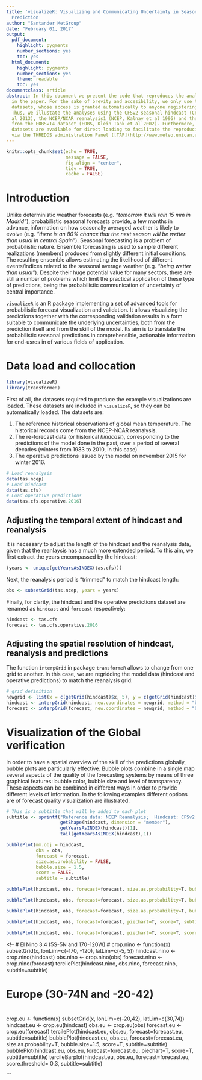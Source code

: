 ```yaml
---
title: 'visualizeR: Visualizing and Communicating Uncertainty in Seasonal Climate
  Prediction'
author: "Santander MetGroup"
date: "February 01, 2017"
output:
  pdf_document:
    highlight: pygments
    number_sections: yes
    toc: yes
  html_document:
    highlight: pygments
    number_sections: yes
    theme: readable
    toc: yes
documentclass: article
abstract: In this document we present the code that reproduces the analyses presented
  in the paper. For the sake of brevity and accesibility, we only use the UDG public
  datasets, whose access is granted automatically to anyone registering in the UDG
  Thus, we illustate the analyses using the CFSv2 seasonal hindcast (CFSv2, Saha et
  al 2013), the NCEP/NCAR reanalysis1 (NCEP, Kalnay et al 1996) and the gridded observations
  from the EOBSv14 dataset (EOBS, Klein Tank et al 2002). Furthermore, post-processed
  datasets are available for direct loading to facilitate the reproducibility of figures.
  via the THREDDS administration Panel ([TAP](http://www.meteo.unican.es/udg-tap/home)).
---
```


```r
knitr::opts_chunk$set(echo = TRUE,
                      message = FALSE,
                      fig.align = "center",
                      tidy = TRUE,
                      cache = FALSE)
```


# Introduction

Unlike deterministic weather forecasts (e.g. _"tomorrow it will rain 15 mm in Madrid"_), probabilistic seasonal forecasts provide, a few months in advance, information on how seasonally averaged weather is likely to evolve (e.g. _"there is an 80\% chance that the next season will be wetter than usual in central Spain"_). Seasonal forecasting is a problem of probabilistic nature. Ensemble forecasting is used to sample different realizations (members) produced from slightly different initial conditions. The resulting ensemble allows estimating the likelihood of different events/indices related to the seasonal average weather (e.g. _"being wetter than usual"_). Despite their huge potential value for many sectors, there are still a number of problems which limit the practical application of these type of predictions, being the probabilistic communication of uncertainty of central importance. 

`visualizeR` is an R package implementing a set of advanced tools for probabilistic forecast visualization and validation. It allows visualizing the predictions together with the corresponding validation results in a form suitable to communicate the underlying uncertainties, both from the prediction itself and from the skill of the model. Its aim is to translate the probabilistic seasonal predictions in comprehensible, actionable information for end-usres in of various fields of application. 



# Data load and collocation

```r
library(visualizeR)
library(transformeR)
```


First of all, the datasets required to produce the example visualizations are loaded. These datasets are included in `visualizeR`, so they can be automatically loaded. The datasets are:

 1. The reference historical observations of global mean temperature. The historical records come from the NCEP-NCAR reanalysis.
 2. The re-forecast data (or historical _hindcast_), corresponding to the predictions of the model done in the past, over a period of several decades (winters from 1983 to 2010, in this case)
 3. The operative predictions issued by the model on november 2015 for winter 2016.

```r
# Load reanalysis
data(tas.ncep)
# Load hindcast
data(tas.cfs)
# Load operative predictions
data(tas.cfs.operative.2016)
```

## Adjusting the temporal extent of hindcast and reanalysis 

It is necessary to adjust the length of the hindcast and the reanalysis data, given that the reanlaysis has a much more extended period. To this aim, we first extract the years encompassed by the hindcast:


```r
(years <- unique(getYearsAsINDEX(tas.cfs)))
```

Next, the reanalysis period is "trimmed" to match the hindcast length:

```r
obs <- subsetGrid(tas.ncep, years = years)
```

Finally, for clarity, the hindcast and the operative predictions dataset are renamed as `hindcast` and `forecast` respectively:

```r
hindcast <- tas.cfs
forecast <- tas.cfs.operative.2016
```


## Adjusting the spatial resolution of hindcast, reanalysis and predictions

The function `interpGrid` in package `transformeR` allows to change from one grid to another. In this case, we are regridding the model data (hindcast and operative predictions) to match the reanalysis grid:

```r
# grid definition
newgrid <- list(x = c(getGrid(hindcast)$x, 5), y = c(getGrid(hindcast)$y, 5))
hindcast <- interpGrid(hindcast, new.coordinates = newgrid, method = "bilinear", bilin.method = "fields")
forecast <- interpGrid(forecast, new.coordinates = newgrid, method = "bilinear", bilin.method = "fields")
``` 

# Visualization of the Global verification

In order to have a spatial overview of the skill of the predictions globally, bubble plots are particularly effective. Bubble plots combine in a single map several aspects of the quality of the forecasting systems by means of three graphical features: bubble color, bubble size and level of transparency. These aspects can be combined in different ways in order to provide different levels of information. In the following examples different options are of forecast quality visualization are illustrated.

```r
# This is a subtitle that will be added to each plot
subtitle <- sprintf("Reference data: NCEP Reanalysis;  Hindcast: CFSv2 (%d members); %d-%d",
                    getShape(hindcast, dimension = "member"),
                    getYearsAsINDEX(hindcast)[1],
                    tail(getYearsAsINDEX(hindcast),1))
```

```r
bubblePlot(mm.obj = hindcast,
           obs = obs,
           forecast = forecast,
           size.as.probability = FALSE,
           bubble.size = 1.5,
           score = FALSE,
           subtitle = subtitle)
```

```r
bubblePlot(hindcast, obs, forecast=forecast, size.as.probability=T, bubble.size=1.5, score=F, subtitle=subtitle)
```
```r
bubblePlot(hindcast, obs, forecast=forecast, size.as.probability=T, bubble.size=1.5, score=T, subtitle=subtitle)
```

```r
bubblePlot(hindcast, obs, forecast=forecast, size.as.probability=T, bubble.size=1.5, score=T, score.range=c(0.5,1), subtitle=subtitle)
```

```r
bubblePlot(hindcast, obs, forecast=forecast, piechart=T, score=T, subtitle=subtitle)
```

```r
bubblePlot(hindcast, obs, forecast=forecast, piechart=T, score=T, score.range=c(0.5,1), subtitle=subtitle)
```

<!--
# El Nino 3.4 (5S-5N and 170-120W)
#
crop.nino <- function(x) subsetGrid(x, lonLim=c(-170, -120), latLim=c(-5, 5))
hindcast.nino <- crop.nino(hindcast)
obs.nino <- crop.nino(obs)
forecast.nino <- crop.nino(forecast)
tercilePlot(hindcast.nino, obs.nino, forecast.nino, subtitle=subtitle)


#
# Europe (30-74N and -20-42)
#
crop.eu <- function(x) subsetGrid(x, lonLim=c(-20,42), latLim=c(30,74))
hindcast.eu <- crop.eu(hindcast)
obs.eu <- crop.eu(obs)
forecast.eu <- crop.eu(forecast)
tercilePlot(hindcast.eu, obs.eu, forecast=forecast.eu, subtitle=subtitle)
bubblePlot(hindcast.eu, obs.eu, forecast=forecast.eu, size.as.probability=T, bubble.size=1.5, score=T, subtitle=subtitle)
bubblePlot(hindcast.eu, obs.eu, forecast=forecast.eu, piechart=T, score=T, subtitle=subtitle)
tercileBarplot(hindcast.eu, obs.eu, forecast=forecast.eu, score.threshold= 0.3, subtitle=subtitle) 

```

